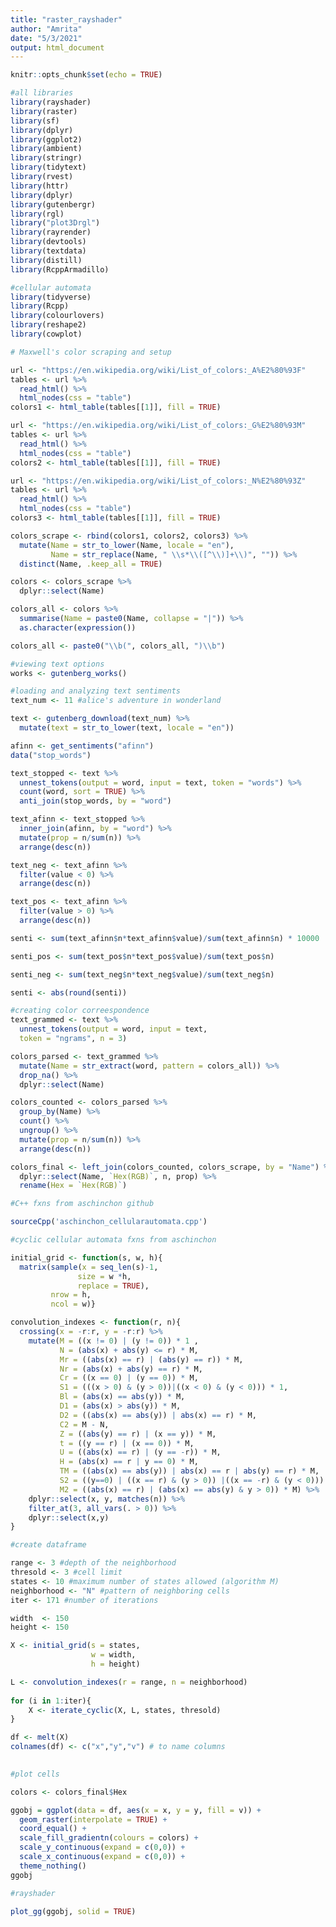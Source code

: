```yaml
---
title: "raster_rayshader"
author: "Amrita"
date: "5/3/2021"
output: html_document
---
```


```r
knitr::opts_chunk$set(echo = TRUE)
```


```r

#all libraries
library(rayshader)
library(raster)
library(sf)
library(dplyr)
library(ggplot2)
library(ambient)
library(stringr)
library(tidytext)
library(rvest)
library(httr)
library(dplyr)
library(gutenbergr)
library(rgl)
library("plot3Drgl")
library(rayrender)
library(devtools)
library(textdata)
library(distill)
library(RcppArmadillo)

#cellular automata
library(tidyverse)
library(Rcpp)
library(colourlovers)
library(reshape2)
library(cowplot)

```

```r
# Maxwell's color scraping and setup

url <- "https://en.wikipedia.org/wiki/List_of_colors:_A%E2%80%93F"
tables <- url %>%
  read_html() %>%
  html_nodes(css = "table")
colors1 <- html_table(tables[[1]], fill = TRUE)

url <- "https://en.wikipedia.org/wiki/List_of_colors:_G%E2%80%93M"
tables <- url %>%
  read_html() %>%
  html_nodes(css = "table")
colors2 <- html_table(tables[[1]], fill = TRUE)

url <- "https://en.wikipedia.org/wiki/List_of_colors:_N%E2%80%93Z"
tables <- url %>%
  read_html() %>%
  html_nodes(css = "table")
colors3 <- html_table(tables[[1]], fill = TRUE)

colors_scrape <- rbind(colors1, colors2, colors3) %>%
  mutate(Name = str_to_lower(Name, locale = "en"),
         Name = str_replace(Name, " \\s*\\([^\\)]+\\)", "")) %>%
  distinct(Name, .keep_all = TRUE)

colors <- colors_scrape %>%
  dplyr::select(Name) 

colors_all <- colors %>%
  summarise(Name = paste0(Name, collapse = "|")) %>%
  as.character(expression())

colors_all <- paste0("\\b(", colors_all, ")\\b")

```

```r
#viewing text options 
works <- gutenberg_works()

```

```r
#loading and analyzing text sentiments
text_num <- 11 #alice's adventure in wonderland

text <- gutenberg_download(text_num) %>%
  mutate(text = str_to_lower(text, locale = "en"))

afinn <- get_sentiments("afinn")
data("stop_words")

text_stopped <- text %>%
  unnest_tokens(output = word, input = text, token = "words") %>%
  count(word, sort = TRUE) %>%
  anti_join(stop_words, by = "word") 

text_afinn <- text_stopped %>%
  inner_join(afinn, by = "word") %>% 
  mutate(prop = n/sum(n)) %>%
  arrange(desc(n))

text_neg <- text_afinn %>%
  filter(value < 0) %>%
  arrange(desc(n))

text_pos <- text_afinn %>%
  filter(value > 0) %>%
  arrange(desc(n))

senti <- sum(text_afinn$n*text_afinn$value)/sum(text_afinn$n) * 10000

senti_pos <- sum(text_pos$n*text_pos$value)/sum(text_pos$n)

senti_neg <- sum(text_neg$n*text_neg$value)/sum(text_neg$n)

senti <- abs(round(senti))

```

```r
#creating color correespondence 
text_grammed <- text %>%
  unnest_tokens(output = word, input = text,
  token = "ngrams", n = 3)

colors_parsed <- text_grammed %>%
  mutate(Name = str_extract(word, pattern = colors_all)) %>%
  drop_na() %>%
  dplyr::select(Name)

colors_counted <- colors_parsed %>%
  group_by(Name) %>%
  count() %>%
  ungroup() %>%
  mutate(prop = n/sum(n)) %>%
  arrange(desc(n))

colors_final <- left_join(colors_counted, colors_scrape, by = "Name") %>%
  dplyr::select(Name, `Hex(RGB)`, n, prop) %>%
  rename(Hex = `Hex(RGB)`)

```

```r
#C++ fxns from aschinchon github

sourceCpp('aschinchon_cellularautomata.cpp')

```

```r
#cyclic cellular automata fxns from aschinchon 

initial_grid <- function(s, w, h){
  matrix(sample(x = seq_len(s)-1,
               size = w *h,
               replace = TRUE),
         nrow = h,
         ncol = w)}

convolution_indexes <- function(r, n){
  crossing(x = -r:r, y = -r:r) %>% 
    mutate(M = ((x != 0) | (y != 0)) * 1 ,
           N = (abs(x) + abs(y) <= r) * M,
           Mr = ((abs(x) == r) | (abs(y) == r)) * M,
           Nr = (abs(x) + abs(y) == r) * M,
           Cr = ((x == 0) | (y == 0)) * M,
           S1 = (((x > 0) & (y > 0))|((x < 0) & (y < 0))) * 1,
           Bl = (abs(x) == abs(y)) * M,
           D1 = (abs(x) > abs(y)) * M,
           D2 = ((abs(x) == abs(y)) | abs(x) == r) * M,
           C2 = M - N,
           Z = ((abs(y) == r) | (x == y)) * M,
           t = ((y == r) | (x == 0)) * M,
           U = ((abs(x) == r) | (y == -r)) * M,
           H = (abs(x) == r | y == 0) * M,
           TM = ((abs(x) == abs(y)) | abs(x) == r | abs(y) == r) * M,
           S2 = ((y==0) | ((x == r) & (y > 0)) |((x == -r) & (y < 0))) * M,
           M2 = ((abs(x) == r) | (abs(x) == abs(y) & y > 0)) * M) %>% 
    dplyr::select(x, y, matches(n)) %>% 
    filter_at(3, all_vars(. > 0)) %>% 
    dplyr::select(x,y)
}

```

```r
#create dataframe

range <- 3 #depth of the neighborhood 
thresold <- 3 #cell limit
states <- 10 #maximum number of states allowed (algorithm M) 
neighborhood <- "N" #pattern of neighboring cells
iter <- 171 #number of iterations

width  <- 150
height <- 150

X <- initial_grid(s = states,
                  w = width,
                  h = height)

L <- convolution_indexes(r = range, n = neighborhood)
  
for (i in 1:iter){
    X <- iterate_cyclic(X, L, states, thresold)  
}

df <- melt(X)
colnames(df) <- c("x","y","v") # to name columns
  
```

```r
#plot cells

colors <- colors_final$Hex

ggobj = ggplot(data = df, aes(x = x, y = y, fill = v)) + 
  geom_raster(interpolate = TRUE) +
  coord_equal() +
  scale_fill_gradientn(colours = colors) +
  scale_y_continuous(expand = c(0,0)) + 
  scale_x_continuous(expand = c(0,0)) +
  theme_nothing() 
ggobj

```

```r
#rayshader

plot_gg(ggobj, solid = TRUE)


```




